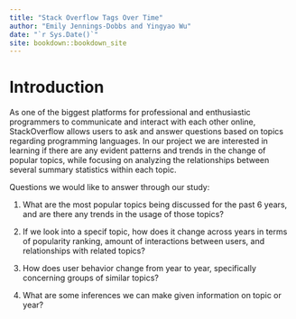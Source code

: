 ```yaml
--- 
title: "Stack Overflow Tags Over Time"
author: "Emily Jennings-Dobbs and Yingyao Wu"
date: "`r Sys.Date()`"
site: bookdown::bookdown_site
---
```


# Introduction

As one of the biggest platforms for professional and enthusiastic programmers to communicate and interact with each other online, StackOverflow allows users to ask and answer questions based on topics regarding programming languages. In our project we are interested in learning if there are any evident patterns and trends in the change of popular topics, while focusing on analyzing the relationships between several summary statistics within each topic.

Questions we would like to answer through our study:

1. What are the most popular topics being discussed for the past 6 years, and are there any trends in the usage of those topics?

2. If we look into a specif topic, how does it change across years in terms of popularity ranking, amount of interactions between users, and relationships with related topics?

3. How does user behavior change from year to year, specifically concerning groups of similar topics? 

4. What are some inferences we can make given information on topic or year?